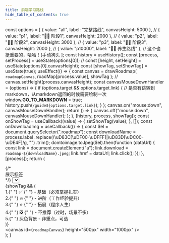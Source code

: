 ```yaml
---
title: 前端学习路线
hide_table_of_contents: true
---
```




  const options = [
    { value: "all", label: "完整路线", canvasHeight: 5000 },
    // { value: "p1", label: "👶🏻 阶段1", canvasHeight: 2000 },
    // { value: "p2", label: "👦🏻 阶段2", canvasHeight: 3000 },
    // { value: "p3", label: "👨🏻 阶段3", canvasHeight: 2000 },
    //   { value: "p10000", label: "👴🏻 养生路线" },  // 这个也挺重要的，哈哈！(手动狗头
  ];
  const history = useHistory();
  const [process, setProcess] = useState(options[0]);
  // const [height, setHeight] = useState(options[0].canvasHeight);
  const [showTag, setShowTag] = useState(true);
  useEffect(() => {
    const canvas = drawRoadmap(
      `roadmapCanvas`,
      roadMap[process.value],
      showTag
    );
    // canvas.setHeight(process.canvasHeight);
    const canvasMouseDownHandler = (options) => {
      if (options.target && options.target.link) {
        // 是否有跳转到markdown，从markdown返回的时候需要绘制一次
        window.__GO_TO_MARKDOWN__ = true;
        history.push(`/guide${options.target.link}`);
      }
    };
    canvas.on("mouse:down", canvasMouseDownHandler);
    return () => {
      canvas.off("mouse:down", canvasMouseDownHandler);
    };
  }, [history, process, showTag]);
  const onShowTag = useCallback((value) => {
    setShowTag(value);
  }, []);
  const onDownloadImg = useCallback(() => {
    const $el = document.querySelector(".roadmap");
    const downloadName = process.label
      .replace(/\uD83C[\uDF00-\uDFFF]|\uD83D[\uDC00-\uDE4F]/g, "")
      .trim();
    domtoimage.toJpeg($el).then(function (dataUrl) {
      const link = document.createElement("a");
      link.download = `roadmap-${downloadName}.jpeg`;
      link.href = dataUrl;
      link.click();
    });
  }, [process]);
  return (
    <div className="roadmap-container">
      <div className="process-select-container">
        {/* <div className="tag-switch">
          <span>展示标签</span>
          <Switch
            checkedChildren="开"
            unCheckedChildren="关"
            defaultChecked
            onChange={onShowTag}
          />
        </div> */}
        <Select
          options={options}
          defaultValue={options[0]}
          onChange={setProcess}
          placeholder="请选择"
          className="process-select"
        />
        <div className="download" onClick={onDownloadImg}>
          下载路线图
        </div>
      </div>
      <div className="roadmap">
        {showTag && (
          <div className="desc-container">
            <div className="explain-square">
              <div className="explain-content">
                <div>
                  1.{" "}
                  <span role="img" aria-label="recommand">
                    ✅
                  </span>{" "}
                  - 基础（必须掌握扎实）
                </div>
                <div>
                  2.{" "}
                  <span role="img" aria-label="advanced">
                    🔥
                  </span>{" "}
                  - 进阶（工作经验提升）
                </div>
                <div>
                  3.{" "}
                  <span role="img" aria-label="optional">
                    ⭐️
                  </span>{" "}
                  - 拓展（程序人生）
                </div>
                <div>
                  4.{" "}
                  <span role="img" aria-label="no recommend">
                    ❎
                  </span>{" "}
                  - 不推荐（过时，场景不多）
                </div>
                <div>
                  5.{" "}
                  <span className="grey-card">灰色背景</span> - 非重点，可选
                </div>
              </div>
            </div>
          </div>
        )}
        <div>
          <canvas id={`roadmapCanvas`} height="500px" width="1000px" />
        </div>
      </div>
    </div>
  );
}